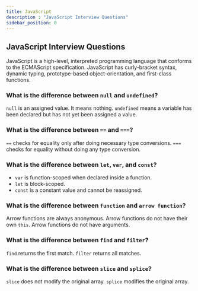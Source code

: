 ```yaml
---
title: JavaScript
description : "JavaScript Interview Questions"
sidebar_position: 0
---
```


## JavaScript Interview Questions

JavaScript is a high-level, interpreted programming language that conforms to the ECMAScript specification. JavaScript has curly-bracket syntax, dynamic typing, prototype-based object-orientation, and first-class functions.

### What is the difference between `null` and `undefined`?
`null` is an assigned value. It means nothing. `undefined` means a variable has been declared but has not yet been assigned a value.

### What is the difference between `==` and `===`?
`==` checks for equality only after doing necessary type conversions. `===` checks for equality without doing any type conversion.

### What is the difference between `let`, `var`, and `const`?

- `var` is function-scoped when declared inside a function.
- `let` is block-scoped.
- `const` is a constant value and cannot be reassigned.

### What is the difference between `function` and `arrow function`?
Arrow functions are always anonymous. Arrow functions do not have their own `this`. Arrow functions do not have arguments.

### What is the difference between `find` and `filter`?
`find` returns the first match. `filter` returns all matches.

### What is the difference between `slice` and `splice`?
`slice` does not modify the original array. `splice` modifies the original array.


